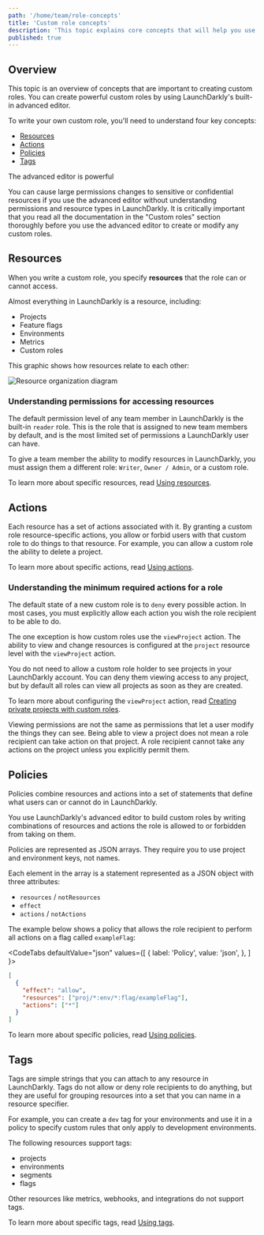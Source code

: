 ```yaml
---
path: '/home/team/role-concepts'
title: 'Custom role concepts'
description: 'This topic explains core concepts that will help you use custom roles.'
published: true
---
```


## Overview

This topic is an overview of concepts that are important to creating custom roles. You can create powerful custom roles by using LaunchDarkly's built-in advanced editor.

To write your own custom role, you'll need to understand four key concepts:

* [Resources](#resources)
* [Actions](#actions)
* [Policies](#policies)
* [Tags](#tags)

<Callout intent="alert">
<CalloutTitle>The advanced editor is powerful</CalloutTitle>
<CalloutDescription>

You can cause large permissions changes to sensitive or confidential resources if you use the advanced editor without understanding permissions and resource types in LaunchDarkly. It is critically important that you read all the documentation in the "Custom roles" section thoroughly before you use the advanced editor to create or modify any custom roles.

</CalloutDescription>
</Callout>

## Resources

When you write a custom role, you specify **resources** that the role can or cannot access.

Almost everything in LaunchDarkly is a resource, including:

- Projects
- Feature flags
- Environments
- Metrics
- Custom roles

This graphic shows how resources relate to each other:

![Resource organization diagram](../../../../images/resource-organization.png)

### Understanding permissions for accessing resources

The default permission level of any team member in LaunchDarkly is the built-in `reader` role. This is the role that is assigned to new team members by default, and is the most limited set of permissions a LaunchDarkly user can have.

To give a team member the ability to modify resources in LaunchDarkly, you must assign them a different role: `Writer`, `Owner / Admin`, or a custom role.

To learn more about specific resources, read [Using resources](/home/team/role-resources).

## Actions

Each resource has a set of actions associated with it. By granting a custom role resource-specific actions, you allow or forbid users with that custom role to do things to that resource. For example, you can allow a custom role the ability to delete a project.

To learn more about specific actions, read [Using actions](/home/team/role-actions).

### Understanding the minimum required actions for a role

The default state of a new custom role is to `deny` every possible action. In most cases, you must explicitly allow each action you wish the role recipient to be able to do.

The one exception is how custom roles use the `viewProject` action. The ability to view and change resources is configured at the `project` resource level with the `viewProject` action.

You do not need to allow a custom role holder to see projects in your LaunchDarkly account. You can deny them viewing access to any project, but by default all roles can view all projects as soon as they are created.

To learn more about configuring the `viewProject` action, read [Creating private projects with custom roles](/home/organize/private-projects).

Viewing permissions are not the same as permissions that let a user modify the things they can see. Being able to view a project does not mean a role recipient can take action on that project. A role recipient cannot take any actions on the project unless you explicitly permit them.

## Policies

Policies combine resources and actions into a set of statements that define what users can or cannot do in LaunchDarkly.

You use LaunchDarkly's advanced editor to build custom roles by writing combinations of resources and actions the role is allowed to or forbidden from taking on them.

Policies are represented as JSON arrays. They require you to use project and environment keys, not names.

Each element in the array is a statement represented as a JSON object with three attributes:

* `resources` / `notResources`
* `effect`
* `actions` / `notActions`

The example below shows a policy that allows the role recipient to perform all actions on a flag called `exampleFlag`:

<CodeTabs
  defaultValue="json"
  values={[
    { label: 'Policy', value: 'json', },
  ]
}>

<CodeTabItem value="json">

```json
[
  {
    "effect": "allow",
    "resources": ["proj/*:env/*:flag/exampleFlag"],
    "actions": ["*"]
  }
]
```

</CodeTabItem>
</CodeTabs>

To learn more about specific policies, read [Using policies](/home/team/role-policies).

## Tags

Tags are simple strings that you can attach to any resource in LaunchDarkly. Tags do not allow or deny role recipients to do anything, but they are useful for grouping resources into a set that you can name in a resource specifier.

For example, you can create a `dev` tag for your environments and use it in a policy to specify custom rules that only apply to development environments.

The following resources support tags:

- projects
- environments
- segments
- flags

Other resources like metrics, webhooks, and integrations do not support tags.

To learn more about specific tags, read [Using tags](/home/team/role-tags).